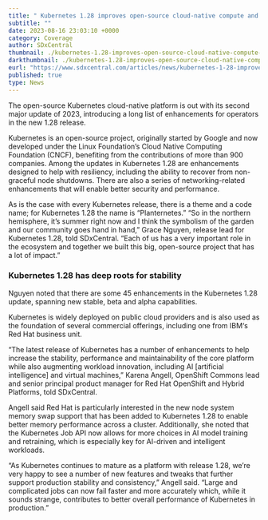 ```yaml
---
title: " Kubernetes 1.28 improves open-source cloud-native compute and networking"
subtitle: ""
date: 2023-08-16 23:03:10 +0000
category: Coverage
author: SDxCentral
thumbnail: ./kubernetes-1.28-improves-open-source-cloud-native-compute-and-networking.webp
darkthumbnail: ./kubernetes-1.28-improves-open-source-cloud-native-compute-and-networking.webp
eurl: "https://www.sdxcentral.com/articles/news/kubernetes-1-28-improves-open-source-cloud-native-compute-and-networking/2023/08/"
published: true
type: News
---
```



<NewsWrapper>

The open-source Kubernetes cloud-native platform is out with its second major update of 2023, introducing a long list of enhancements for operators in the new 1.28 release.

Kubernetes is an open-source project, originally started by Google and now developed under the Linux Foundation’s Cloud Native Computing Foundation (CNCF), benefiting from the contributions of more than 900 companies. Among the updates in Kubernetes 1.28 are enhancements designed to help with resiliency, including the ability to recover from non-graceful node shutdowns. There are also a series of networking-related enhancements that will enable better security and performance.

As is the case with every Kubernetes release, there is a theme and a code name; for Kubernetes 1.28 the name is “Planternetes.” “So in the northern hemisphere, it’s summer right now and I think the symbolism of the garden and our community goes hand in hand,” Grace Nguyen, release lead for Kubernetes 1.28, told SDxCentral. “Each of us has a very important role in the ecosystem and together we built this big, open-source project that has a lot of impact.”

<h3>Kubernetes 1.28 has deep roots for stability</h3>
Nguyen noted that there are some 45 enhancements in the Kubernetes 1.28 update, spanning new stable, beta and alpha capabilities.

Kubernetes is widely deployed on public cloud providers and is also used as the foundation of several commercial offerings, including one from IBM‘s Red Hat business unit.

“The latest release of Kubernetes has a number of enhancements to help increase the stability, performance and maintainability of the core platform while also augmenting workload innovation, including AI [artificial intelligence] and virtual machines,” Karena Angell, OpenShift Commons lead and senior principal product manager for Red Hat OpenShift and Hybrid Platforms, told SDxCentral.

Angell said Red Hat is particularly interested in the new node system memory swap support that has been added to Kubernetes 1.28 to enable better memory performance across a cluster. Additionally, she noted that the Kubernetes Job API now allows for more choices in AI model training and retraining, which is especially key for AI-driven and intelligent workloads.

“As Kubernetes continues to mature as a platform with release 1.28, we’re very happy to see a number of new features and tweaks that further support production stability and consistency,” Angell said. “Large and complicated jobs can now fail faster and more accurately which, while it sounds strange, contributes to better overall performance of Kubernetes in production.”



</NewsWrapper>
